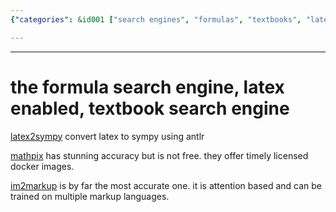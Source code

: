 ```yaml
---
{"categories": &id001 ["search engines", "formulas", "textbooks", "latex2sympy", "Mathpix", "im2markup", "online tools"], "category": "search_engines", "date": "2023-12-22 23:52:59", "description": "This article explores different search engines for finding formulas and textbooks, specifically highlighting latex2sympy, Mathpix, and im2markup.", "tags": *id001, "title": "the formula search engine, latex enabled, textbook search engine"}

---
```


------

# the formula search engine, latex enabled, textbook search engine

[latex2sympy](https://github.com/augustt198/latex2sympy) convert latex to sympy using antlr

[mathpix]() has stunning accuracy but is not free. they offer timely licensed docker images.

[im2markup]() is by far the most accurate one. it is attention based and can be trained on multiple markup languages.

